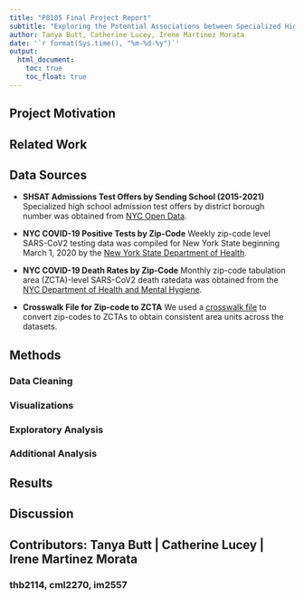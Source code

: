 ```yaml
---
title: "P8105 Final Project Report"
subtitle: "Exploring the Potential Associations between Specialized High School Admissions Offers and COVID-19 Rates in NYC"
author: Tanya Butt, Catherine Lucey, Irene Martinez Morata
date: '`r format(Sys.time(), "%m-%d-%y")`'
output: 
  html_document:
    toc: true
    toc_float: true
---
```



## Project Motivation

## Related Work

## Data Sources
* **SHSAT Admissions Test Offers by Sending School (2015-2021)** Specialized 
high school admission test offers by district borough number was obtained
from [NYC Open Data](https://data.cityofnewyork.us/browse?q=SHSAT&sortBy=relevance).

* **NYC COVID-19 Positive Tests by Zip-Code** Weekly zip-code level SARS-CoV2 
testing data was compiled for New York State beginning March 1, 2020 by the
[New York State Department of Health](https://health.data.ny.gov/Health/New-York-State-Statewide-COVID-19-Testing-by-Zip-C/e7te-hhb2).

* **NYC COVID-19 Death Rates by Zip-Code** Monthly zip-code tabulation area 
(ZCTA)-level SARS-CoV2 death ratedata was obtained from 
the [NYC Department of Health and Mental Hygiene](https://github.com/nychealth/coronavirus-data).

* **Crosswalk File for Zip-code to ZCTA**  We used a [crosswalk file](https://github.com/nychealth/coronavirus-data/blob/master/Geography-resources/ZCTA-to-MODZCTA.csv) to convert zip-codes to ZCTAs to obtain consistent area units across the datasets.



## Methods

### Data Cleaning

### Visualizations

### Exploratory Analysis

### Additional Analysis

## Results

## Discussion

## Contributors: Tanya Butt | Catherine Lucey | Irene Martinez Morata  

### thb2114, cml2270, im2557






